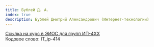 ```yaml
---
title: Бублей Д. А.
index: true
description: Бублей Дмитрий Александрович (Интернет-технологии)
---
```


[Ссылка на курс в ЭИОС для групп ИП-4XX](https://eios.sibsutis.ru/course/view.php?id=4212)  
Кодовое слово: IT_ip-414
